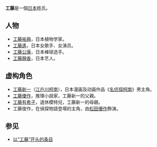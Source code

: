 '''工藤'''是一個[[日本|日本]]姓氏。

== 人物 ==
*[[工藤祐舜|工藤祐舜]]，日本植物学家。
*[[工藤遙|工藤遙]]，日本女歌手、女演员。
*[[工藤公康|工藤公康]]，日本棒球选手。
*[[工藤靜香|工藤靜香]]，日本艺人。

== 虚构角色 ==
*[[工藤新一|工藤新一]]（[[江戶川柯南|江戶川柯南]]），日本漫画及动画作品《[[名侦探柯南|名侦探柯南]]》男主角。
*[[工藤優作|工藤優作]]，推理小說家，工藤新一的父親。
*[[工藤有希子|工藤有希子]]，退休模特兒，工藤新一的母親。
*工藤俊作，在偵探物語登場的主角，由[[松田優作|松田優作]]飾演。

== 参见 ==
*[[Special:前缀索引/工藤|以“工藤”开头的条目]]

{{disambig|cat=二字消歧義}}